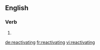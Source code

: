 ==English==

===Verb===
{{head|en}}

# {{present participle of|reactivate|lang=en}}

[[de:reactivating]]
[[fr:reactivating]]
[[vi:reactivating]]